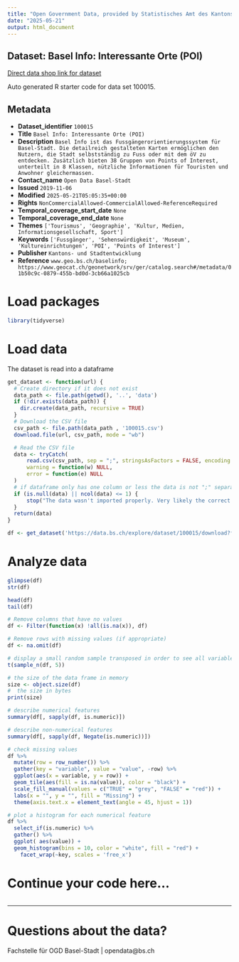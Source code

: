 ```yaml
---
title: "Open Government Data, provided by Statistisches Amt des Kantons Basel-Stadt - Fachstelle OGD"
date: "2025-05-21"
output: html_document
---
```


## Dataset: Basel Info: Interessante Orte (POI)

[Direct data shop link for dataset](https://data.bs.ch/explore/dataset/100015)

Auto generated R starter code for data set 100015.

## Metadata

- **Dataset_identifier** `100015`
- **Title** `Basel Info: Interessante Orte (POI)`
- **Description** `Basel Info ist das Fussgängerorientierungssystem für Basel-Stadt. Die detailreich gestalteten Karten ermöglichen den Nutzern, die Stadt selbstständig zu Fuss oder mit dem öV zu entdecken. Zusätzlich bieten 38 Gruppen von Points of Interest, unterteilt in 8 Klassen, nützliche Informationen für Touristen und Anwohner gleichermassen.`
- **Contact_name** `Open Data Basel-Stadt`
- **Issued** `2019-11-06`
- **Modified** `2025-05-21T05:05:35+00:00`
- **Rights** `NonCommercialAllowed-CommercialAllowed-ReferenceRequired`
- **Temporal_coverage_start_date** `None`
- **Temporal_coverage_end_date** `None`
- **Themes** `['Tourismus', 'Geographie', 'Kultur, Medien, Informationsgesellschaft, Sport']`
- **Keywords** `['Fussgänger', 'Sehenswürdigkeit', 'Museum', 'Kultureinrichtungen', 'POI', 'Points of Interest']`
- **Publisher** `Kantons- und Stadtentwicklung`
- **Reference** `www.geo.bs.ch/baselinfo; https://www.geocat.ch/geonetwork/srv/ger/catalog.search#/metadata/01b50c9c-0879-455b-bd0d-3cb66a1025cb`


# Load packages

```r

library(tidyverse)
```

# Load data

The dataset is read into a dataframe

```r
get_dataset <- function(url) {
  # Create directory if it does not exist
  data_path <- file.path(getwd(), '..', 'data')
  if (!dir.exists(data_path)) {
    dir.create(data_path, recursive = TRUE)
  }
  # Download the CSV file
  csv_path <- file.path(data_path , '100015.csv')
  download.file(url, csv_path, mode = "wb")

  # Read the CSV file
  data <- tryCatch(
      read.csv(csv_path, sep = ";", stringsAsFactors = FALSE, encoding = "UTF-8"),
      warning = function(w) NULL,
      error = function(e) NULL
  )
  # if dataframe only has one column or less the data is not ";" separated
  if (is.null(data) || ncol(data) <= 1) {
      stop("The data wasn't imported properly. Very likely the correct separator couldn't be found.\nPlease check the dataset manually and adjust the code.")
  }
  return(data)
}
```

```r

df <- get_dataset('https://data.bs.ch/explore/dataset/100015/download?format=csv&timezone=Europe%2FZurich')

```

# Analyze data

```r

glimpse(df)
str(df)

head(df)
tail(df)

```

```r
# Remove columns that have no values
df <- Filter(function(x) !all(is.na(x)), df)

# Remove rows with missing values (if appropriate)
df <- na.omit(df)
```

```r
# display a small random sample transposed in order to see all variables
t(sample_n(df, 5))
```

```r
# the size of the data frame in memory
size <- object.size(df)
#  the size in bytes
print(size)
```

```r
# describe numerical features
summary(df[, sapply(df, is.numeric)])
```

```r
# describe non-numerical features
summary(df[, sapply(df, Negate(is.numeric))])
```

```r
# check missing values
df %>%
  mutate(row = row_number()) %>%
  gather(key = "variable", value = "value", -row) %>%
  ggplot(aes(x = variable, y = row)) +
  geom_tile(aes(fill = is.na(value)), color = "black") +
  scale_fill_manual(values = c("TRUE" = "grey", "FALSE" = "red")) +
  labs(x = "", y = "", fill = "Missing") +
  theme(axis.text.x = element_text(angle = 45, hjust = 1))
```

```r
# plot a histogram for each numerical feature
df %>%
  select_if(is.numeric) %>%
  gather() %>%
  ggplot( aes(value)) +
  geom_histogram(bins = 10, color = "white", fill = "red") +
    facet_wrap(~key, scales = 'free_x')
```

# Continue your code here...

```r

```
------------------------------------------------------------------------

# Questions about the data?

Fachstelle für OGD Basel-Stadt | opendata@bs.ch
